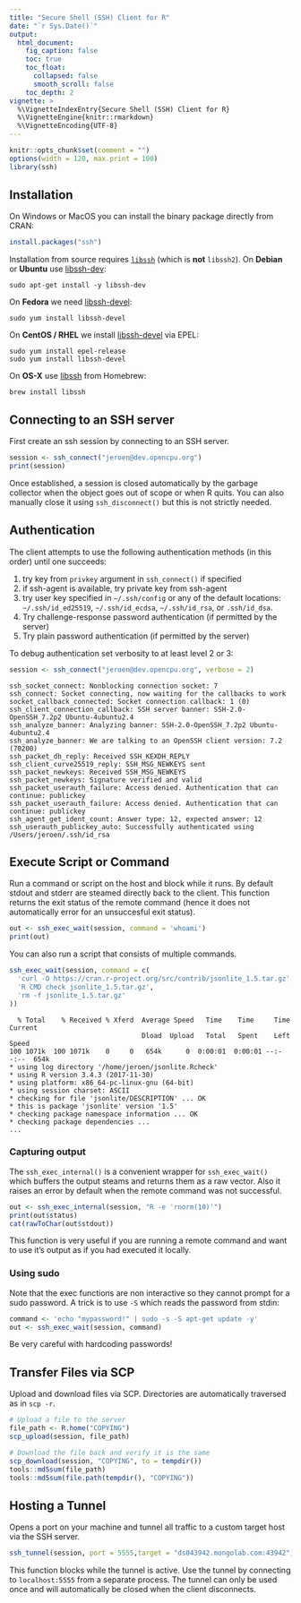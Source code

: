```yaml
---
title: "Secure Shell (SSH) Client for R"
date: "`r Sys.Date()`"
output:
  html_document:
    fig_caption: false
    toc: true
    toc_float:
      collapsed: false
      smooth_scroll: false
    toc_depth: 2
vignette: >
  %\VignetteIndexEntry{Secure Shell (SSH) Client for R}
  %\VignetteEngine{knitr::rmarkdown}
  %\VignetteEncoding{UTF-8}
---
```



```r
knitr::opts_chunk$set(comment = "")
options(width = 120, max.print = 100)
library(ssh)
```

## Installation

On Windows or MacOS you can install the binary package directly from CRAN:

```r
install.packages("ssh")
```

Installation from source requires [`libssh`](https://www.libssh.org/) (which is __not__ `libssh2`). On __Debian__ or __Ubuntu__ use [libssh-dev](https://packages.debian.org/testing/libssh-dev):

```
sudo apt-get install -y libssh-dev
```

On __Fedora__ we need [libssh-devel](https://apps.fedoraproject.org/packages/libssh-devel):

```
sudo yum install libssh-devel
````

On __CentOS / RHEL__ we install [libssh-devel](https://apps.fedoraproject.org/packages/libssh-devel) via EPEL:

```
sudo yum install epel-release
sudo yum install libssh-devel
```

On __OS-X__ use [libssh](https://github.com/Homebrew/homebrew-core/blob/master/Formula/libssh.rb) from Homebrew:

```
brew install libssh
```

## Connecting to an SSH server

First create an ssh session by connecting to an SSH server.


```r
session <- ssh_connect("jeroen@dev.opencpu.org")
print(session)
```

Once established, a session is closed automatically by the garbage collector when the object goes out of scope or when R quits. You can also manually close it using `ssh_disconnect()` but this is not strictly needed.


## Authentication

The client attempts to use the following authentication methods (in this order) until one succeeds:

 1. try key from `privkey` argument in `ssh_connect()` if specified
 2. if ssh-agent is available, try private key from ssh-agent
 3. try user key specified in `~/.ssh/config` or any of the default locations: `~/.ssh/id_ed25519`, `~/.ssh/id_ecdsa`, `~/.ssh/id_rsa`, or `.ssh/id_dsa`.
 4. Try challenge-response password authentication (if permitted by the server)
 5. Try plain password authentication (if permitted by the server)

To debug authentication set verbosity to at least level 2 or 3:

```r
session <- ssh_connect("jeroen@dev.opencpu.org", verbose = 2)
```
```
ssh_socket_connect: Nonblocking connection socket: 7
ssh_connect: Socket connecting, now waiting for the callbacks to work
socket_callback_connected: Socket connection callback: 1 (0)
ssh_client_connection_callback: SSH server banner: SSH-2.0-OpenSSH_7.2p2 Ubuntu-4ubuntu2.4
ssh_analyze_banner: Analyzing banner: SSH-2.0-OpenSSH_7.2p2 Ubuntu-4ubuntu2.4
ssh_analyze_banner: We are talking to an OpenSSH client version: 7.2 (70200)
ssh_packet_dh_reply: Received SSH_KEXDH_REPLY
ssh_client_curve25519_reply: SSH_MSG_NEWKEYS sent
ssh_packet_newkeys: Received SSH_MSG_NEWKEYS
ssh_packet_newkeys: Signature verified and valid
ssh_packet_userauth_failure: Access denied. Authentication that can continue: publickey
ssh_packet_userauth_failure: Access denied. Authentication that can continue: publickey
ssh_agent_get_ident_count: Answer type: 12, expected answer: 12
ssh_userauth_publickey_auto: Successfully authenticated using /Users/jeroen/.ssh/id_rsa
```

## Execute Script or Command

Run a command or script on the host and block while it runs. By default stdout and stderr are steamed directly back to the client. This function returns the exit status of the remote command (hence it does not automatically error for an unsuccesful exit status). 

```r
out <- ssh_exec_wait(session, command = 'whoami')
print(out)
```

You can also run a script that consists of multiple commands.


```r
ssh_exec_wait(session, command = c(
  'curl -O https://cran.r-project.org/src/contrib/jsonlite_1.5.tar.gz',
  'R CMD check jsonlite_1.5.tar.gz',
  'rm -f jsonlite_1.5.tar.gz'
))
```
```
  % Total    % Received % Xferd  Average Speed   Time    Time     Time  Current
                                 Dload  Upload   Total   Spent    Left  Speed
100 1071k  100 1071k    0     0   654k      0  0:00:01  0:00:01 --:--:--  654k
* using log directory '/home/jeroen/jsonlite.Rcheck'
* using R version 3.4.3 (2017-11-30)
* using platform: x86_64-pc-linux-gnu (64-bit)
* using session charset: ASCII
* checking for file 'jsonlite/DESCRIPTION' ... OK
* this is package 'jsonlite' version '1.5'
* checking package namespace information ... OK
* checking package dependencies ...
...
```

### Capturing output

The `ssh_exec_internal()` is a convenient wrapper for `ssh_exec_wait()` which buffers the output steams and returns them as a raw vector. Also it raises an error by default when the remote command was not successful.

```r
out <- ssh_exec_internal(session, "R -e 'rnorm(10)'")
print(out$status)
cat(rawToChar(out$stdout))
```

This function is very useful if you are running a remote command and want to use it's output as if you had executed it locally.

### Using sudo

Note that the exec functions are non interactive so they cannot prompt for a sudo password. A trick is to use `-S` which reads the password from stdin:

```r
command <- 'echo "mypassword!" | sudo -s -S apt-get update -y'
out <- ssh_exec_wait(session, command)
```

Be very careful with hardcoding passwords!

## Transfer Files via SCP

Upload and download files via SCP. Directories are automatically traversed as in `scp -r`.

```r
# Upload a file to the server
file_path <- R.home("COPYING")
scp_upload(session, file_path)
```

```r
# Download the file back and verify it is the same
scp_download(session, "COPYING", to = tempdir())
tools::md5sum(file_path)
tools::md5sum(file.path(tempdir(), "COPYING"))
```

## Hosting a Tunnel

Opens a port on your machine and tunnel all traffic to a custom target host via the SSH server.

```r
ssh_tunnel(session, port = 5555,target = "ds043942.mongolab.com:43942")
```

This function blocks while the tunnel is active. Use the tunnel by connecting to `localhost:5555` from a separate process. The tunnel can only be used once and will automatically be closed when the client disconnects.

